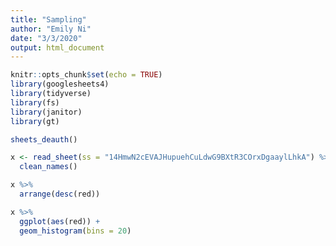 ```yaml
---
title: "Sampling"
author: "Emily Ni"
date: "3/3/2020"
output: html_document
---
```


```r
knitr::opts_chunk$set(echo = TRUE)
library(googlesheets4)
library(tidyverse)
library(fs)
library(janitor)
library(gt)
```

```r
sheets_deauth()

x <- read_sheet(ss = "14HmwN2cEVAJHupuehCuLdwG9BXtR3COrxDgaaylLhkA") %>% 
  clean_names()

x %>% 
  arrange(desc(red))

x %>% 
  ggplot(aes(red)) +
  geom_histogram(bins = 20)
```

